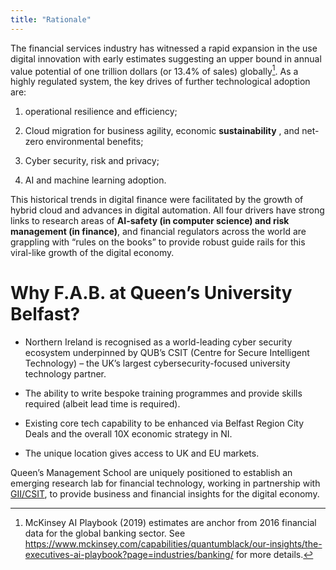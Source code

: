 ```yaml
---
title: "Rationale"
---
```


The financial services industry has witnessed a rapid expansion in the use digital innovation with early estimates suggesting an upper bound in annual value potential of one trillion dollars (or 13.4% of sales) globally[^1]. As a highly regulated system, the key drives of further technological adoption are:

[^1]: McKinsey AI Playbook (2019) estimates are anchor from 2016 financial data for the global banking sector. See <https://www.mckinsey.com/capabilities/quantumblack/our-insights/the-executives-ai-playbook?page=industries/banking/> for more details.

1.  operational resilience and efficiency;

2.  Cloud migration for business agility, economic **sustainability** , and net-zero environmental benefits;

3.  Cyber security, risk and privacy;

4.  AI and machine learning adoption.

This historical trends in digital finance were facilitated by the growth of hybrid cloud and advances in digital automation. All four drivers have strong links to research areas of **AI-safety (in computer science) and risk management (in finance)**, and financial regulators across the world are grappling with "rules on the books" to provide robust guide rails for this viral-like growth of the digital economy.

# Why F.A.B. at Queen's University Belfast?

-   Northern Ireland is recognised as a world-leading cyber security ecosystem underpinned by QUB's CSIT (Centre for Secure Intelligent Technology) -- the UK's largest cybersecurity-focused university technology partner.

-   The ability to write bespoke training programmes and provide skills required (albeit lead time is required).

-   Existing core tech capability to be enhanced via Belfast Region City Deals and the overall 10X economic strategy in NI.

-   The unique location gives access to UK and EU markets.

Queen's Management School are uniquely positioned to establish an emerging research lab for financial technology, working in partnership with [GII/CSIT](https://www.qub.ac.uk/ecit/CSIT/), to provide business and financial insights for the digital economy.
